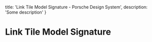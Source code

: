 
  title: 'Link Tile Model Signature - Porsche Design System',
  description: 'Some description'
}

# Link Tile Model Signature <ComponentStatus tagName="p-link-tile-model-signature"></ComponentStatus>
